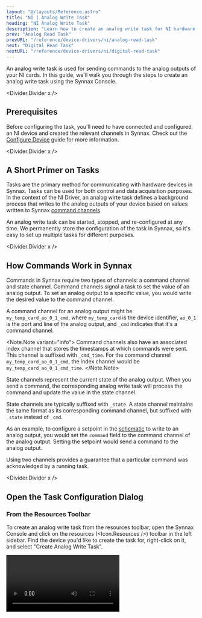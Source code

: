 ```yaml
---
layout: "@/layouts/Reference.astro"
title: "NI | Analog Write Task"
heading: "NI Analog Write Task"
description: "Learn how to create an analog write task for NI hardware."
prev: "Analog Read Task"
prevURL: "/reference/device-drivers/ni/analog-read-task"
next: "Digital Read Task"
nextURL: "/reference/device-drivers/ni/digital-read-task"
---
```



An analog write task is used for sending commands to the analog outputs of your NI
cards. In this guide, we'll walk you through the steps to create an analog write task
using the Synnax Console.

<Divider.Divider x />

## Prerequisites

Before configuring the task, you'll need to have connected and configured an NI device
and created the relevant channels in Synnax. Check out the
[Configure Device](/reference/device-drivers/ni/configure-device) guide for more
information.

<Divider.Divider x />

## A Short Primer on Tasks

Tasks are the primary method for communicating with hardware devices in Synnax. Tasks
can be used for both control and data acquisition purposes. In the context of the NI
Driver, an analog wirte task defines a background process that writes to the analog
outputs of your device based on values written to Synnax
[command channels](#how-commands-work-in-synnax).

An analog write task can be started, stopped, and re-configured at any time. We
permanently store the configuration of the task in Synnax, so it's easy to set up
multiple tasks for different purposes.

<Divider.Divider x />

## How Commands Work in Synnax

Commands in Synnax require two types of channels: a command channel and state channel.
Command channels signal a task to set the value of an analog output. To set an analog
output to a specific value, you would write the desired value to the command channel.

A command channel for an analog output might be `my_temp_card_ao_0_1_cmd`, where
`my_temp_card` is the device identifier, `ao_0_1` is the port and line of the analog
output, and `_cmd` indicates that it's a command channel.

<Note.Note variant="info">
  Command channels also have an associated index channel that stores the timestamps at
  which commands were sent. This channel is suffixed with `_cmd_time`. For the command
  channel `my_temp_card_ao_0_1_cmd`, the index channel would be
  `my_temp_card_ao_0_1_cmd_time`.
</Note.Note>

State channels represent the current state of the analog output. When you send a
command, the corresponding analog write task will process the command and update the
value in the state channel.

State channels are typically suffixed with `_state`. A state channel maintains the same
format as its corresponding command channel, but suffixed with `_state` instead of
`_cmd`.

As an example, to configure a setpoint in the [schematic](/reference/console/schematics)
to write to an analog output, you would set the `command` field to the command channel
of the analog output. Setting the setpoint would send a command to the analog output.

Using two channels provides a guarantee that a particular command was acknowledged by a
running task.

<Divider.Divider x />

## Open the Task Configuration Dialog

### From the Resources Toolbar

To create an analog write task from the resources toolbar, open the Synnax Console and
click on the resources (<Icon.Resources />) toolbar in the left sidebar. Find the device
you'd like to create the task for, right-click on it, and select "Create Analog Write
Task".

<Video client:only="react" id="device-drivers/ni/analog-write-task/create-device" />

### From the Command Palette

To create an analog write task from the command palette, open the Synnax Console and
click on the Quick Search & Command Palette at the top. You can also open this palette
with `Ctrl+Shift+P` on Windows and `Cmd+Shift+P` on macOS.

In command mode (enabled when the first character in the input is ">"), type "NI".
You'll see an option called "Create a New Analog Write Task". Select this option to open
the write task configuration dialog.

<Video client:only="react" id="device-drivers/ni/analog-write-task/create-palette" />

### From The Layout Selector

To create an analog write task from the layout selector, click on the "+" button in the
top right corner and select "NI Analog Write Task".

<Video client:only="react" id="device-drivers/ni/analog-write-task/create-layout" />

<Divider.Divider x />

## Configure the Task

### <StepText level="h3" step={1}>Select your NI Device</StepText>

The first step is to select the NI device you'd like to write to the outputs of. Use the
dropdown menu in the top left corner to do so.

<Video client:only="react" id="device-drivers/ni/analog-write-task/select-device" />

### <StepText level="h3" step={2}>Add Channels to the Task</StepText>

Next, you'll need to add the channels you'd like to write to. Click the "+" button in
the channels section. Once you have a channel, you can select the channel type, scaling,
and other details in the form on the right.

<Video client:only="react" id="device-drivers/ni/analog-write-task/add-channel" />

### <StepText level="h3" step={3}>Configure the State Update Rate</StepText>

The state update rate determines how often the state channels in the task are updated.
Set the rate higher in scenarios that require quick response times.

<Image
  client:only="react"
  id="device-drivers/ni/analog-write-task/state-rate"
  style={{ width: "50%", minWidth: 200 }}
/>

<Divider.Divider x />

## Start the Task

Once you've added all of the channels you need and have configured sampling rates, hit
the "Configure" button. If there are no errors, Synnax will acknowledge the configured
task and enable the Play (<Icon.Play />) button in the dialog. Click this button to
start the task.

<Video client:only="react" id="device-drivers/ni/analog-write-task/start" />

<Note.Note variant="info">
  Starting and stopping a task does not re-apply the task configuration. If you've made
  changes to the configuration, you'll need to re-configure the task by hitting the
  "Configure" button.
</Note.Note>
